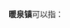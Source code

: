 '''暖泉镇'''可以指：
{{PRC admin/disambig|13/07/26/105/000|14/11/29/104/000|21/08/81/113/000}}
{{disambig|cat=三字中国镇名消歧义}}